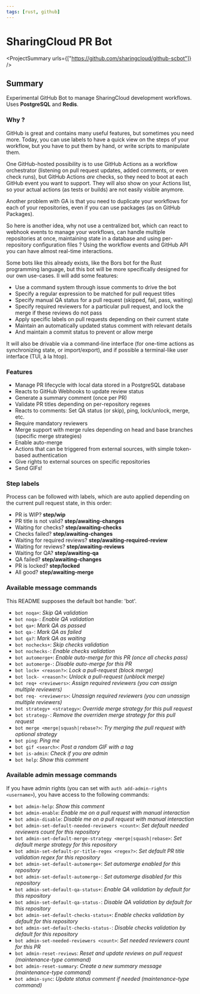 ```yaml
---
tags: [rust, github]
---
```

<Back name="Projects" link="../../" />

# SharingCloud PR Bot

<ProjectSummary
    urls={["https://github.com/sharingcloud/github-scbot"]}
/>

## Summary

Experimental GitHub Bot to manage SharingCloud development workflows.  
Uses **PostgreSQL** and **Redis**.

### Why ?

GitHub is great and contains many useful features, but sometimes you need more.
Today, you can use labels to have a quick view on the steps of your workflow,
but you have to put them by hand, or write scripts to manipulate them.

One GitHub-hosted possibility is to use GitHub Actions as a workflow orchestrator
(listening on pull request updates, added comments, or even check runs), but GitHub Actions _are_ checks,
so they need to boot at each GitHub event you want to support. They will also show on your Actions list,
so your actual actions (as tests or builds) are not easily visible anymore.

Another problem with GA is that you need to duplicate your workflows for each of your repositories, even if you can use packages
(as on GitHub Packages).

So here is another idea, why not use a centralized bot, which can react to webhook events to manage your workflows, can handle multiple repositories at once,
maintaining state in a database and using per-repository configuration files ? Using the workflow events and GitHub API you can have almost real-time interactions.

Some bots like this already exists, like the Bors bot for the Rust programming language, but this bot will be more specifically designed for our own use-cases.
Il will add some features:

- Use a command system through issue comments to drive the bot
- Specify a regular expression to be matched for pull request titles
- Specify manual QA status for a pull request (skipped, fail, pass, waiting)
- Specify required reviewers for a particular pull request, and lock the merge if these reviews do not pass
- Apply specific labels on pull requests depending on their current state
- Maintain an automatically updated status comment with relevant details
- And maintain a commit status to prevent or allow merge

It will also be drivable via a command-line interface (for one-time actions as synchronizing state, or
import/export), and if possible a terminal-like user interface (TUI, à la htop).

### Features

- Manage PR lifecycle with local data stored in a PostgreSQL database
- Reacts to GitHub Webhooks to update review status
- Generate a summary comment (once per PR)
- Validate PR titles depending on per-repository regexes
- Reacts to comments: Set QA status (or skip), ping, lock/unlock, merge, etc.
- Require mandatory reviewers
- Merge support with merge rules depending on head and base branches (specific merge strategies)
- Enable auto-merge
- Actions that can be triggered from external sources, with simple token-based authentication
- Give rights to external sources on specific repositories
- Send GIFs!

### Step labels

Process can be followed with labels, which are auto applied depending on the current pull request state, in this order:

- PR is WIP? **step/wip**
- PR title is not valid? **step/awaiting-changes**
- Waiting for checks? **step/awaiting-checks**
- Checks failed? **step/awaiting-changes**
- Waiting for required reviews? **step/awaiting-required-review**
- Waiting for reviews? **step/awaiting-reviews**
- Waiting for QA? **step/awaiting-qa**
- QA failed? **step/awaiting-changes**
- PR is locked? **step/locked**
- All good? **step/awaiting-merge**

### Available message commands

This README supposes the default bot handle: 'bot'.

- `bot noqa+`: _Skip QA validation_
- `bot noqa-`: _Enable QA validation_
- `bot qa+`: _Mark QA as passed_
- `bot qa-`: _Mark QA as failed_
- `bot qa?`: _Mark QA as waiting_
- `bot nochecks+`: _Skip checks validation_
- `bot nochecks-`: _Enable checks validation_
- `bot automerge+`: _Enable auto-merge for this PR (once all checks pass)_
- `bot automerge-`: _Disable auto-merge for this PR_
- `bot lock+ <reason?>`: _Lock a pull-request (block merge)_
- `bot lock- <reason?>`: _Unlock a pull-request (unblock merge)_
- `bot req+ <reviewers>`: _Assign required reviewers (you can assign multiple reviewers)_
- `bot req- <reviewers>`: _Unassign required reviewers (you can unassign multiple reviewers)_
- `bot strategy+ <strategy>`: _Override merge strategy for this pull request_
- `bot strategy-`: _Remove the overriden merge strategy for this pull request_
- `bot merge <merge|squash|rebase?>`: _Try merging the pull request with optional strategy_
- `bot ping`: _Ping me_
- `bot gif <search>`: _Post a random GIF with a tag_
- `bot is-admin`: _Check if you are admin_
- `bot help`: _Show this comment_

### Available admin message commands

If you have admin rights (you can set with `auth add-admin-rights <username>`), you have access to the following commands:

- `bot admin-help`: _Show this comment_
- `bot admin-enable`: _Enable me on a pull request with manual interaction_
- `bot admin-disable`: _Disable me on a pull request with manual interaction_
- `bot admin-set-default-needed-reviewers <count>`: _Set default needed reviewers count for this repository_
- `bot admin-set-default-merge-strategy <merge|squash|rebase>`: _Set default merge strategy for this repository_
- `bot admin-set-default-pr-title-regex <regex?>`: _Set default PR title validation regex for this repository_
- `bot admin-set-default-automerge+`: _Set automerge enabled for this repository_
- `bot admin-set-default-automerge-`: _Set automerge disabled for this repository_
- `bot admin-set-default-qa-status+`: _Enable QA validation by default for this repository_
- `bot admin-set-default-qa-status-`: _Disable QA validation by default for this repository_
- `bot admin-set-default-checks-status+`: _Enable checks validation by default for this repository_
- `bot admin-set-default-checks-status-`: _Disable checks validation by default for this repository_
- `bot admin-set-needed-reviewers <count>`: _Set needed reviewers count for this PR_
- `bot admin-reset-reviews`: _Reset and update reviews on pull request (maintenance-type command)_
- `bot admin-reset-summary`: _Create a new summary message (maintenance-type command)_
- `bot admin-sync`: _Update status comment if needed (maintenance-type command)_
